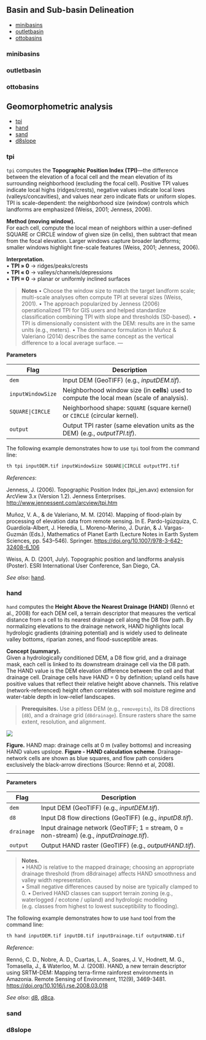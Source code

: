 ## Basin and Sub-basin Delineation {#Basin-and-Sub-basin-Delineation}

- [minibasins](#minibasins)  
- [outletbasin](#outletbasin)  
- [ottobasins](#ottobasins)  


### minibasins {#minibasins}  
### outletbasin {#outletbasin}  
### ottobasins {#ottobasins}  


## Geomorphometric analysis {#Geomorphometric-analysis}

- [tpi](#tpi)  
- [hand](#hand)  
- [sand](#sand)  
- [d8slope](#d8slope)  

### tpi {#tpi}  

`tpi` computes the **Topographic Position Index (TPI)**—the difference between the elevation of a focal cell and the mean elevation of its surrounding neighborhood (excluding the focal cell). Positive TPI values indicate local highs (ridges/crests), negative values indicate local lows (valleys/concavities), and values near zero indicate flats or uniform slopes. TPI is scale-dependent: the neighborhood size (window) controls which landforms are emphasized (Weiss, 2001; Jenness, 2006).

**Method (moving window).**  
For each cell, compute the local mean of neighbors within a user-defined SQUARE or CIRCLE window of given size (in cells), then subtract that mean from the focal elevation. Larger windows capture broader landforms; smaller windows highlight fine-scale features (Weiss, 2001; Jenness, 2006).

**Interpretation.**  
• **TPI » 0** → ridges/peaks/crests  
• **TPI « 0** → valleys/channels/depressions  
• **TPI ≈ 0** → planar or uniformly inclined surfaces

> **Notes**
> • Choose the window size to match the target landform scale; multi-scale analyses often compute TPI at several sizes (Weiss, 2001).
> • The approach popularized by Jenness (2006) operationalized TPI for GIS users and helped standardize classification combining TPI with slope and thresholds (SD-based).
> • TPI is dimensionally consistent with the DEM: results are in the same units (e.g., meters).
> • The dominance formulation in Muñoz & Valeriano (2014) describes the same concept as the vertical difference to a local average surface.
---

**Parameters**

| Flag         | Description                                                                                                   |
|--------------------|-----------------------------------------------------------------------------------------------------------------|
| `dem`        | Input DEM (GeoTIFF) (e.g., *inputDEM.tif*).                                                                      |
| `inputWindowSize`  | Neighborhood window size (in **cells**) used to compute the local mean (scale of analysis).                    |
| `SQUARE|CIRCLE`    | Neighborhood shape: `SQUARE` (square kernel) or `CIRCLE` (circular kernel).                                     |
| `output`     | Output TPI raster (same elevation units as the DEM) (e.g., *outputTPI.tif*).                                     |

The following example demonstrates how to use `tpi` tool from the command line:
```bash
th tpi inputDEM.tif inputWindowSize SQUARE|CIRCLE outputTPI.tif
```

*References*:

Jenness, J. (2006). Topographic Position Index (tpi_jen.avx) extension for ArcView 3.x (Version 1.2). Jenness Enterprises. [http://www.jennessent.com/arcview/tpi.htm](http://www.jennessent.com/arcview/tpi.htm)

Muñoz, V. A., & de Valeriano, M. M. (2014). Mapping of flood-plain by processing of elevation data from remote sensing. In E. Pardo-Igúzquiza, C. Guardiola-Albert, J. Heredia, L. Moreno-Merino, J. Durán, & J. Vargas-Guzmán (Eds.), Mathematics of Planet Earth (Lecture Notes in Earth System Sciences, pp. 543–546). Springer. [https://doi.org/10.1007/978-3-642-32408-6_106](https://doi.org/10.1007/978-3-642-32408-6_106)

Weiss, A. D. (2001, July). Topographic position and landforms analysis (Poster). ESRI International User Conference, San Diego, CA.

*See also*: [hand](#hand).


### hand {#hand}  

`hand` computes the **Height Above the Nearest Drainage (HAND)** (Rennó et al., 2008) for each DEM cell, a terrain descriptor that measures the vertical distance from a cell to its nearest drainage cell along the D8 flow path. By normalizing elevations to the drainage network, HAND highlights local hydrologic gradients (draining potential) and is widely used to delineate valley bottoms, riparian zones, and flood-susceptible areas. 

**Concept (summary).**  
Given a hydrologically conditioned DEM, a D8 flow grid, and a drainage mask, each cell is linked to its downstream drainage cell via the D8 path. The HAND value is the DEM elevation difference between the cell and that drainage cell. Drainage cells have HAND = 0 by definition; upland cells have positive values that reflect their relative height above channels. This relative (network-referenced) height often correlates with soil moisture regime and water-table depth in low-relief landscapes.

> **Prerequisites.** Use a pitless DEM (e.g., `removepits`), its D8 directions (`d8`), and a drainage grid (`d8drainage`). Ensure rasters share the same extent, resolution, and alignment.

![](fig/th_hand.png)

**Figure.** HAND map: drainage cells at 0 m (valley bottoms) and increasing HAND values upslope.
**Figure - HAND calculation scheme**. Drainage-network cells are shown as blue squares, and flow path considers exclusively the black-arrow directions (Source: Rennó et al, 2008).

---

**Parameters**

| Flag        | Description                                                                                 |
|-------------------|---------------------------------------------------------------------------------------------|
| `dem`       | Input DEM (GeoTIFF) (e.g., *inputDEM.tif*).                                                  |
| `d8`            | Input D8 flow directions (GeoTIFF) (e.g., *inputD8.tif*).                                    |
| `drainage`      | Input drainage network (GeoTIFF; 1 = stream, 0 = non-stream) (e.g., *inputDrainage.tif*).    |
| `output`    | Output HAND raster (GeoTIFF) (e.g., *outputHAND.tif*).                                       |

> **Notes.**  
> • HAND is relative to the mapped drainage; choosing an appropriate drainage threshold (from d8drainage) affects HAND smoothness and valley width representation.  
> • Small negative differences caused by noise are typically clamped to 0.
> • Derived HAND classes can support terrain zoning (e.g., waterlogged / ecotone / upland) and hydrologic modeling (e.g. classes from highest to lowest susceptibility to flooding).


The following example demonstrates how to use `hand` tool from the command line:
```bash
th hand inputDEM.tif inputD8.tif inputDrainage.tif outputHAND.tif
```
*Reference*:

Rennó, C. D., Nobre, A. D., Cuartas, L. A., Soares, J. V., Hodnett, M. G., Tomasella, J., & Waterloo, M. J. (2008). HAND, a new terrain descriptor using SRTM-DEM: Mapping terra-firme rainforest environments in Amazonia. Remote Sensing of Environment, 112(9), 3469-3481. [https://doi.org/10.1016/j.rse.2008.03.018](https://doi.org/10.1016/j.rse.2008.03.018)

*See also*: [d8](#d8), [d8ca](#d8ca).

### sand {#sand}  
### d8slope {#d8slope}  

